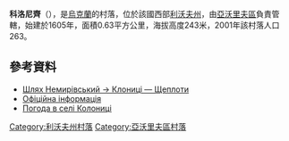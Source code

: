 {{coord|50|4|26|N|23|19|10|E|scale:100000|display=title}}

'''科洛尼齊'''（{{lang-uk|Колуниці}}），是[[烏克蘭|烏克蘭]]的村落，位於該國西部[[利沃夫州|利沃夫州]]，由[[亞沃里夫區|亞沃里夫區]]負責管轄，始建於1605年，面積0.63平方公里，海拔高度243米，2001年該村落人口263。

==參考資料==
*[http://www.ua.sobieski.lubaczow.com.pl/szlak_niemirowski/klonice__szczeploty Шлях Немирівський → Клониці — Щеплоти] {{Wayback|url=http://www.ua.sobieski.lubaczow.com.pl/szlak_niemirowski/klonice__szczeploty |date=20210225195032 }}
* [http://w1.c1.rada.gov.ua/pls/z7502/A005?rdat1=14.06.2012&rf7571=21565 Офіційна інформація]
* [http://weather.in.ua/ua/l'vovskaja/11139 Погода в селі Колониці]

{{DEFAULTSORT:Колониці}}
[[Category:利沃夫州村落|Category:利沃夫州村落]]
[[Category:亞沃里夫區村落|Category:亞沃里夫區村落]]


{{Lviv-geo-stub}}